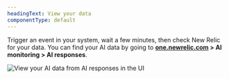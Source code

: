 ```yaml
---
headingText: View your data
componentType: default
---
```


Trigger an event in your system, wait a few minutes, then check New Relic for your data. You can find your AI data by going to **[one.newrelic.com](https://one.newrelic.com) > AI monitoring > AI responses**.

<img
  title="AI monitoring with New Relic"
  alt="View your AI data from AI responses in the UI"
  src="/images/ai_screenshot-full_view-your-data-install.webp"
/>

